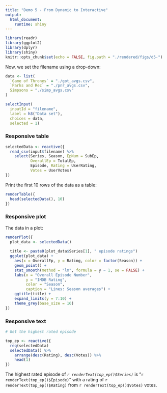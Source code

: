 ```yaml
---
title: "Demo 5 - From Dynamic to Interactive"
output: 
  html_document:
    runtime: shiny
---
```


```r
library(readr)
library(ggplot2)
library(dplyr)
library(shiny)
knitr::opts_chunk$set(echo = FALSE, fig.path = "./rendered/figs/d5-")
```


Now, we set the filename using a drop-down:

```r
data <- list(
  `Game of Thrones` = "./got_avgs.csv",
  `Parks and Rec` = "./pnr_avgs.csv",
  Simpsons = "./simp_avgs.csv"
)

selectInput(
  inputId = "filename", 
  label = h3("Data set"), 
  choices = data, 
  selected = 1)
```

### Responsive table

```r
selectedData <- reactive({
  read_csv(input$filename) %>% 
    select(Series, Season, EpNum = SubEp, 
           OverallEp = TotalEp,
           Episode, Rating = UserRating, 
           Votes = UserVotes)
})
```

Print the first 10 rows of the data as a table:

```r
renderTable({
  head(selectedData(), 10)
})
```

### Responsive plot

The data in a plot:

```r

renderPlot({
  plot_data <- selectedData()
  
  title <- paste0(plot_data$Series[1], " episode ratings")
  ggplot(plot_data) +
    aes(x = OverallEp, y = Rating, color = factor(Season)) +
    geom_point() +
    stat_smooth(method = "lm", formula = y ~ 1, se = FALSE) +
    labs(x = "Overall Episode Number",
         y = "IMDB Rating", 
         color = "Season",
         caption = "Lines: Season averages") +
    ggtitle(title) + 
    expand_limits(y = 7:10) + 
    theme_grey(base_size = 16)  
})

```

### Responsive text

```r
# Get the highest rated episode

top_ep <- reactive({
  req(selectedData)
  selectedData() %>%
    arrange(desc(Rating), desc(Votes)) %>%
    head(1)
})
```

The highest rated episode of _`r renderText(top_ep()$Series)`_
is "`r renderText(top_ep()$Episode)`" with a rating of
`r renderText(top_ep()$Rating)` from `r renderText(top_ep()$Votes)` votes.



